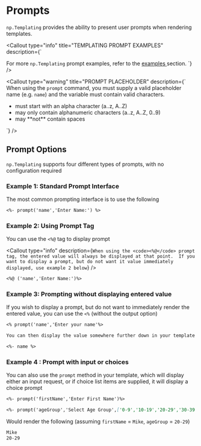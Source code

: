 

# Prompts
`np.Templating` provides the ability to present user prompts when rendering templates.

<Callout
  type="info"
  title="TEMPLATING PROMPT EXAMPLES"
  description={`
  
For more <code>np.Templating</code> prompt examples, refer to the <a href="templating-examples-prompt" alt="templating examples"> examples </a> section.
  `}
/>

<Callout
  type="warning"
  title="PROMPT PLACEHOLDER"
  description={`
When using the <code>prompt</code> command, you must supply a valid placeholder name (e.g. <code>name</code>) and the variable must contain valid characters.
<ul>
<li> must start with an alpha character (a..z, A..Z)</li>
<li> may only contain alphanumeric characters (a..z, A..Z, 0..9)</li>
<li>may **not** contain spaces</li>
</ul>
  `}
/>

## Prompt Options
`np.Templating` supports four different types of prompts, with no configuration required

### Example 1: Standard Prompt Interface
The most common prompting interface is to use the following

```markdown
<%- prompt('name','Enter Name:') %>
```

### Example 2: Using Prompt Tag
You can use the `<%@` tag to display prompt

<Callout
  type="info"
  description={`
When using the <code><%@</code> prompt tag, the entered value will always be displayed at that point.  If you want to display a prompt, but do not want it value immediately displayed, use example 2 below
  `}
/>

```markdown
<%@ ('name','Enter Name:')%>
```

### Example 3: Prompting without displaying entered value
If you wish to display a prompt, but do not want to immediately render the entered value, you can use the `<%` (without the output option)

```markdown
<% prompt('name','Enter your name'%>

You can then display the value somewhere further down in your template

<%- name %>
```

### Example 4 : Prompt with input or choices
You can also use the `prompt` method in your template, which will display either an input request, or if choice list items are supplied, it will display a choice prompt

```markdown
<%- prompt('firstName','Enter First Name')%>

<%- prompt('ageGroup','Select Age Group',['0-9','10-19','20-29','30-39','40+']%>
```

Would render the following (assuming `firstName` = `Mike`, `ageGroup` = `20-29`)

```markdown
Mike
20-29
```

